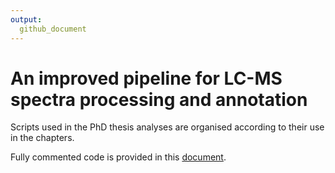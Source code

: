 ```yaml
---
output:
  github_document
---
```


# An improved pipeline for LC-MS spectra processing and annotation

Scripts used in the PhD thesis analyses are organised according to their use in the chapters.

Fully commented code is provided in this [document](https://htmlpreview.github.io/?https://github.com/lauzikaite/PhD_thesis_code/blob/master/PhD_thesis_code.html). 

